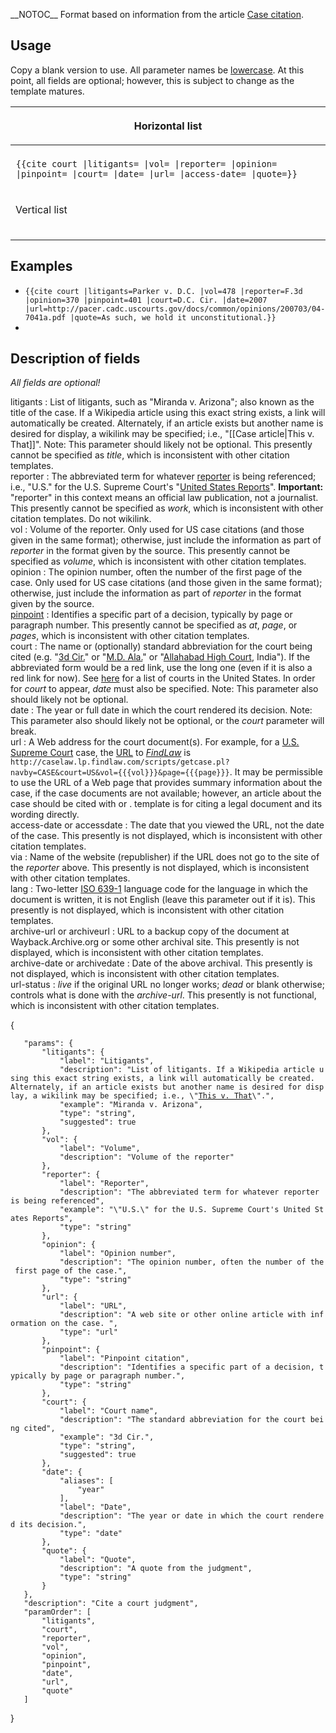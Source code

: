 {{documentation subpage}}
__NOTOC__
<!-- EDIT TEMPLATE DOCUMENTATION BELOW THIS LINE -->
Format based on information from the article [[Case citation]].

==Usage==
Copy a blank version to use.  All parameter names {{strong|must}} be [[lowercase]].  At this point, all fields are optional; however, this is subject to change as the template matures.

{| class="wikitable"
|- width="50%" style="vertical-align:top;"
! Horizontal list
|- width="50%" style="vertical-align:top;"
| style="vertical-align:top; padding:1ex;" |<pre>
{{cite court |litigants= |vol= |reporter= |opinion= |pinpoint= |court= |date= |url= |access-date= |quote=}}</pre>
|- width="50%" style="vertical-align:top;"
! Vertical list
|- width="50%" style="vertical-align:top;"
| style="vertical-align:top; padding:1ex;" |<pre>
{{cite court
|litigants=
|vol=
|reporter=
|opinion=
|pinpoint=
|court=
|date=
|url=
|access-date=
|quote=
}}</pre>
|}

==Examples==
*<code><nowiki>{{cite court |litigants=Parker v. D.C. |vol=478 |reporter=F.3d |opinion=370 |pinpoint=401 |court=D.C. Cir. |date=2007 |url=http://pacer.cadc.uscourts.gov/docs/common/opinions/200703/04-7041a.pdf |quote=As such, we hold it unconstitutional.}}</nowiki></code>
*{{cite court |litigants=Parker v. D.C. |vol=478 |reporter=F.3d |opinion=370 |pinpoint=401 |court=D.C. Cir. |date=2007 |url=http://pacer.cadc.uscourts.gov/docs/common/opinions/200703/04-7041a.pdf|quote=As such, we hold it unconstitutional.}}

==Description of fields==
''All fields are optional!''
; litigants : List of litigants, such as "Miranda v. Arizona"; also known as the title of the case.  If a Wikipedia article using this exact string exists, a link will automatically be created.  Alternately, if an article exists but another name is desired for display, a wikilink may be specified; i.e., "<nowiki>[[Case article|This v. That]]</nowiki>".  Note: This parameter should likely not be optional. This presently cannot be specified as ''title'', which is inconsistent with other citation templates.
; reporter : The abbreviated term for whatever [[Reporter (law)|reporter]] is being referenced; i.e., "U.S." for the U.S. Supreme Court's "[[United States Reports]]". '''Important:''' "reporter" in this context means an official law publication, not a journalist.  This presently cannot be specified as ''work'', which is inconsistent with other citation templates. Do not wikilink.
; vol : Volume of the reporter. Only used for US case citations (and those given in the same format); otherwise, just include the information as part of ''reporter'' in the format given by the source. This presently cannot be specified as ''volume'', which is inconsistent with other citation templates.
; opinion : The opinion number, often the number of the first page of the case. Only used for US case citations (and those given in the same format); otherwise, just include the information as part of ''reporter'' in the format given by the source.
; [[Case citation#Pinpoint citations|pinpoint]] : Identifies a specific part of a decision, typically by page or paragraph number. This presently cannot be specified as ''at'', ''page'', or ''pages'', which is inconsistent with other citation templates.
; court : The name or (optionally) standard abbreviation for the court being cited (e.g. "[[3d Cir.]]" or "[[M.D. Ala.]]" or "[[Allahabad High Court‎]], India"). If the abbreviated form would be a red link, use the long one (even if it is also a red link for now). See [https://web.archive.org/web/20171118125409/http://www.alwd.org/wp-content/uploads/2013/03/pdf/CM2_Appendix4.pdf here] for a list of courts in the United States. In order for ''court'' to appear, ''date'' must also be specified.  Note: This parameter also should likely not be optional.
; date : The year or full date in which the court rendered its decision. Note: This parameter also should likely not be optional, or the ''court'' parameter will break.
; url : A Web address for the court document(s).  For example, for a [[Supreme Court of the United States|U.S. Supreme Court]] case, the [[URL]] to ''[[FindLaw]]'' is <code><nowiki>http://caselaw.lp.findlaw.com/scripts/getcase.pl?navby=CASE&court=US&vol={{{vol}}}&page={{{page}}}</nowiki></code>. It may be permissible to use the URL of a Web page that provides summary information about the case, if the case documents are not available;  however, an article about the case should be cited with {{tl|Cite web}} or {{tl|Cite news}}.  {{em|This}} template is for citing a legal document and its wording directly.
; access-date or accessdate : The date that you viewed the URL, not the date of the case.  This presently is not displayed, which is inconsistent with other citation templates.
; via : Name of the website (republisher) if the URL does not go to the site of the ''reporter'' above. This presently is not displayed, which is inconsistent with other citation templates.
; lang : Two-letter [[ISO 639-1]] language code for the language in which the document is written, {{em|if}} it is not English (leave this parameter out if it is). This presently is not displayed, which is inconsistent with other citation templates.
; archive-url or archiveurl : URL to a backup copy of the document at Wayback.Archive.org or some other archival site.  This presently is not displayed, which is inconsistent with other citation templates.
; archive-date or archivedate : Date of the above archival. This presently is not displayed, which is inconsistent with other citation templates.
; url-status : ''live'' if the original URL no longer works; ''dead'' or blank otherwise; controls what is done with the ''archive-url''. This presently is not functional, which is inconsistent with other citation templates.

{{TemplateData header}}
<templatedata>
{
	"params": {
		"litigants": {
			"label": "Litigants",
			"description": "List of litigants. If a Wikipedia article using this exact string exists, a link will automatically be created.  Alternately, if an article exists but another name is desired for display, a wikilink may be specified; i.e., \"[[Case article|This v. That]]\".",
			"example": "Miranda v. Arizona",
			"type": "string",
			"suggested": true
		},
		"vol": {
			"label": "Volume",
			"description": "Volume of the reporter"
		},
		"reporter": {
			"label": "Reporter",
			"description": "The abbreviated term for whatever reporter is being referenced",
			"example": "\"U.S.\" for the U.S. Supreme Court's United States Reports",
			"type": "string"
		},
		"opinion": {
			"label": "Opinion number",
			"description": "The opinion number, often the number of the first page of the case.",
			"type": "string"
		},
		"url": {
			"label": "URL",
			"description": "A web site or other online article with information on the case. ",
			"type": "url"
		},
		"pinpoint": {
			"label": "Pinpoint citation",
			"description": "Identifies a specific part of a decision, typically by page or paragraph number.",
			"type": "string"
		},
		"court": {
			"label": "Court name",
			"description": "The standard abbreviation for the court being cited",
			"example": "3d Cir.",
			"type": "string",
			"suggested": true
		},
		"date": {
			"aliases": [
				"year"
			],
			"label": "Date",
			"description": "The year or date in which the court rendered its decision.",
			"type": "date"
		},
		"quote": {
			"label": "Quote",
			"description": "A quote from the judgment",
			"type": "string"
		}
	},
	"description": "Cite a court judgment",
	"paramOrder": [
		"litigants",
		"court",
		"reporter",
		"vol",
		"opinion",
		"pinpoint",
		"date",
		"url",
		"quote"
	]
}
</templatedata>
<includeonly>{{sandbox other||
<!-- Categories go here, and interwikis go in Wikidata -->
[[Category:Bluebook style citation templates]]
[[Category:Law citation templates]]
}}</includeonly>
